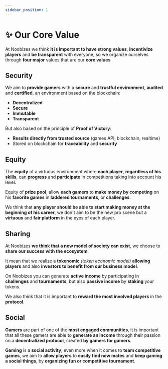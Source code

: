 ```yaml
---
sidebar_position: 1
---
```


# ✨ Our Core Value

At Noobizes we think **it is important to have strong values**, **incentivize players** and **be transparent** with everyone, so we organize ourselves through **four major** values that are our **core values**

## Security

We aim to **provide gamers** with a **secure** and **trustful environment**, **audited** and **certified**, an environment based on the blockchain:

- **Decentralized**
- **Secure**
- **Immutable**
- **Transparent**

But also based on the principle of **Proof of Victory**:

- **Results directly from trusted source** (games API, blockchain, realtime)
- Stored on blockchain for **traceability** and **security**

## Equity

The **equity** of a virtuous environment where **each player**, **regardless of his skills**, can **progress** and **participate** in competitions taking into account his level.

Equity of **prize pool**, allow **each gamers** to **make money by competing** on his **favorite games** in **laddered tournaments**, or **challenges**.

We think that **any player should be able to start making money at the beginning of his career**, we don't aim to be the new pro scene but a **virtuous** and **fair platform** in the eyes of each player.

## Sharing

At Noobizes **we think that a new model of society can exist**, we choose to **share our success with the ecosystem**.

It mean that we realize a **tokenomic** _(token economic model)_ **allowing players** and also **investors to benefit from our business model**.

On Noobizes you can generate **active income** by participating in **challenges** and **tournaments**, but also **passive income** by **staking** your tokens.

We also think that it is important to **reward the most involved players** in the **protocol**.

## Social

**Gamers** are part of one of the **most engaged communities**, it is important that all these gamers are able to **generate an income** through their passion on a **decentralized protocol**, created **by gamers for gamers**.

**Gaming** is a **social activity**, even more when it comes to **team competitive games**, we aim to **allow players** to **easily find new mates** and **keep gaming a social things**, by **organizing fun or competitive tournament**.

